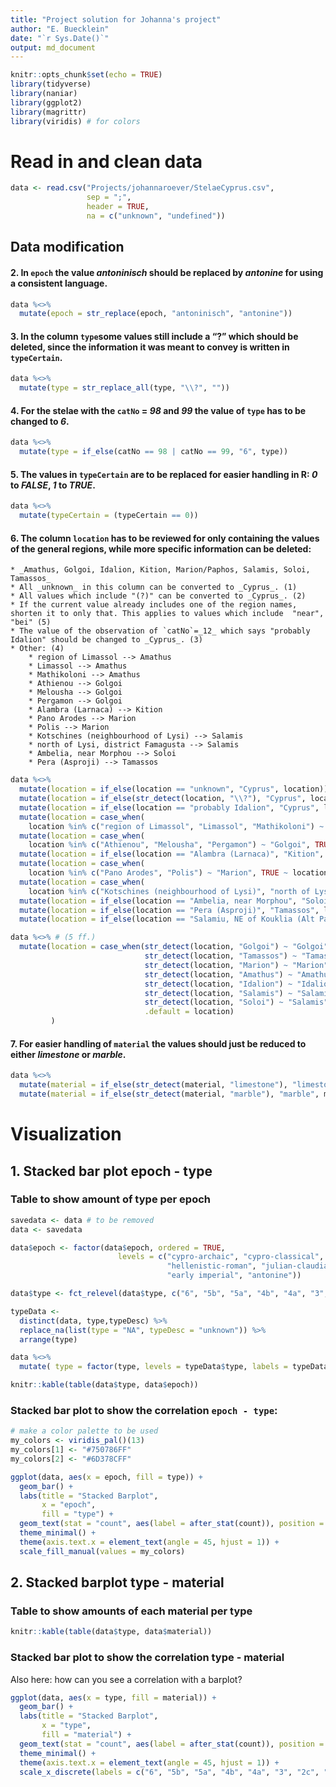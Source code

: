```yaml
---
title: "Project solution for Johanna's project"
author: "E. Buecklein"
date: "`r Sys.Date()`"
output: md_document
---
```


```r
knitr::opts_chunk$set(echo = TRUE)
library(tidyverse)
library(naniar)
library(ggplot2)
library(magrittr)
library(viridis) # for colors
```

# Read in and clean data
```r
data <- read.csv("Projects/johannaroever/StelaeCyprus.csv", 
                 sep = ";", 
                 header = TRUE,
                 na = c("unknown", "undefined"))
```

## Data modification

#### 2. In `epoch` the value _antoninisch_ should be replaced by _antonine_ for using a consistent language.
```r
data %<>%
  mutate(epoch = str_replace(epoch, "antoninisch", "antonine"))
```

#### 3. In the column `type`some values still include a "?" which should be deleted, since the information it was meant to convey is written in `typeCertain`.
```r
data %<>%
  mutate(type = str_replace_all(type, "\\?", ""))

```

#### 4. For the stelae with the `catNo` =  _98_ and _99_ the value of `type` has to be changed to _6_.
```r
data %<>%
  mutate(type = if_else(catNo == 98 | catNo == 99, "6", type))
```


#### 5. The values in `typeCertain` are to be replaced for easier handling in R: _0_ to _FALSE_, _1_ to _TRUE_.
```r
data %<>%
  mutate(typeCertain = (typeCertain == 0))
```

#### 6. The column `location` has to be reviewed for only containing the values of the general regions, while more specific information can be deleted: 
    * _Amathus, Golgoi, Idalion, Kition, Marion/Paphos, Salamis, Soloi, Tamassos_
    * All _unknown_ in this column can be converted to _Cyprus_. (1) 
    * All values which include "(?)" can be converted to _Cyprus_. (2) 
    * If the current value already includes one of the region names, shorten it to only that. This applies to values which include  "near", "bei" (5) 
    * The value of the observation of `catNo`=_12_ which says "probably Idalion" should be changed to _Cyprus_. (3) 
    * Other: (4) 
        * region of Limassol --> Amathus
        * Limassol --> Amathus
        * Mathikoloni --> Amathus  
        * Athienou --> Golgoi
        * Melousha --> Golgoi
        * Pergamon --> Golgoi  
        * Alambra (Larnaca) --> Kition
        * Pano Arodes --> Marion
        * Polis --> Marion  
        * Kotschines (neighbourhood of Lysi) --> Salamis
        * north of Lysi, district Famagusta --> Salamis    
        * Ambelia, near Morphou --> Soloi  
        * Pera (Asproji) --> Tamassos
```r
data %<>%
  mutate(location = if_else(location == "unknown", "Cyprus", location)) %>% # (1)
  mutate(location = if_else(str_detect(location, "\\?"), "Cyprus", location)) %>% # (2)
  mutate(location = if_else(location == "probably Idalion", "Cyprus", location)) %>% # (3)
  mutate(location = case_when(
    location %in% c("region of Limassol", "Limassol", "Mathikoloni") ~ "Amathus", TRUE ~ location)) %>% # (4 ff.)
  mutate(location = case_when(
    location %in% c("Athienou", "Melousha", "Pergamon") ~ "Golgoi", TRUE ~ location)) %>%
  mutate(location = if_else(location == "Alambra (Larnaca)", "Kition", location)) %>%
  mutate(location = case_when(
    location %in% c("Pano Arodes", "Polis") ~ "Marion", TRUE ~ location)) %>%
  mutate(location = case_when(
    location %in% c("Kotschines (neighbourhood of Lysi)", "north of Lysi, district Famagusta") ~ "Salamis", TRUE ~ location)) %>%
  mutate(location = if_else(location == "Ambelia, near Morphou", "Soloi", location)) %>%
  mutate(location = if_else(location == "Pera (Asproji)", "Tamassos", location)) %>%
  mutate(location = if_else(location == "Salamiu, NE of Kouklia (Alt Paphos)", "Marion", location))

data %<>% # (5 ff.)
  mutate(location = case_when(str_detect(location, "Golgoi") ~ "Golgoi",
                              str_detect(location, "Tamassos") ~ "Tamassos",
                              str_detect(location, "Marion") ~ "Marion",
                              str_detect(location, "Amathus") ~ "Amathus",
                              str_detect(location, "Idalion") ~ "Idalion",
                              str_detect(location, "Salamis") ~ "Salamis",
                              str_detect(location, "Soloi") ~ "Salamis",
                              .default = location)
         )
```

#### 7. For easier handling of `material` the values should just be reduced to either _limestone_ or _marble_.
```r
data %<>%
  mutate(material = if_else(str_detect(material, "limestone"), "limestone", material)) %>%
  mutate(material = if_else(str_detect(material, "marble"), "marble", material))
```

# Visualization

## 1. Stacked bar plot epoch - type

### Table to show amount of type per epoch
```r
savedata <- data # to be removed
data <- savedata

data$epoch <- factor(data$epoch, ordered = TRUE, 
                        levels = c("cypro-archaic", "cypro-classical", "hellenistic",
                                   "hellenistic-roman", "julian-claudian", 
                                   "early imperial", "antonine"))

data$type <- fct_relevel(data$type, c("6", "5b", "5a", "4b", "4a", "3", "2c", "2b", "2a", "2", "1b", "1a", "not defined"))

typeData <- 
  distinct(data, type,typeDesc) %>% 
  replace_na(list(type = "NA", typeDesc = "unknown")) %>%
  arrange(type)

data %<>% 
  mutate( type = factor(type, levels = typeData$type, labels = typeData$typeDesc))

knitr::kable(table(data$type, data$epoch))
```

### Stacked bar plot to show the correlation `epoch - type`:

```r
# make a color palette to be used
my_colors <- viridis_pal()(13)
my_colors[1] <- "#750786FF"
my_colors[2] <- "#6D378CFF"

ggplot(data, aes(x = epoch, fill = type)) +
  geom_bar() +
  labs(title = "Stacked Barplot",
       x = "epoch",
       fill = "type") +
  geom_text(stat = "count", aes(label = after_stat(count)), position = position_stack(vjust = 0.6), size = 2) +
  theme_minimal() + 
  theme(axis.text.x = element_text(angle = 45, hjust = 1)) +
  scale_fill_manual(values = my_colors)
```

## 2. Stacked barplot type - material

### Table to show amounts of each material per type

```r
knitr::kable(table(data$type, data$material))
```

### Stacked bar plot to show the correlation type - material

Also here: how can you see a correlation with a barplot?

```r
ggplot(data, aes(x = type, fill = material)) +
  geom_bar() +
  labs(title = "Stacked Barplot",
       x = "type",
       fill = "material") +
  geom_text(stat = "count", aes(label = after_stat(count)), position = position_stack(vjust = 0.6), size = 2) +
  theme_minimal() +
  theme(axis.text.x = element_text(angle = 45, hjust = 1)) +
  scale_x_discrete(labels = c("6", "5b", "5a", "4b", "4a", "3", "2c", "2b", "2a", "2", "1b", "1a", "not defined"))
```